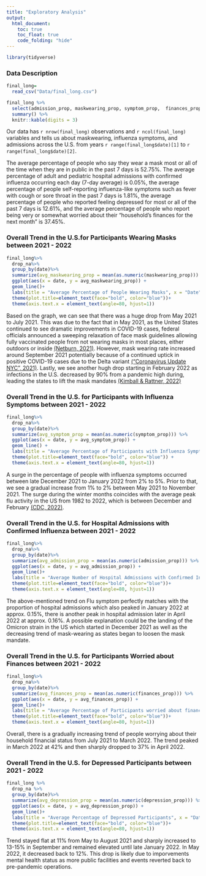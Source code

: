 ```yaml
---
title: "Exploratory Analysis"
output: 
  html_document:
    toc: true                
    toc_float: true 
    code_folding: "hide"       
---
```


```r
library(tidyverse)
```

### Data Description
```r
final_long=
  read_csv("Data/final_long.csv")

final_long %>%
  select(admission_prop, maskwearing_prop, symptom_prop,  finances_prop, depression_prop) %>%
  summary() %>%
  knitr::kable(digits = 3)
```

Our data has `r nrow(final_long)` observations and `r ncol(final_long)` variables and tells us about maskwearing, influenza symptoms, and admissions across the U.S. from years `r range(final_long$date)[1]` to `r range(final_long$date)[2]`. 

The average percentage of people who say they wear a mask most or all of the time when they are in public in the past 7 days is 52.75%. The average percentage of adult and pediatric hospital admissions with confirmed influenza occurring each day (7-day average) is 0.05%, the average percentage of people self-reporting influenza-like symptoms such as fever with cough or sore throat in the past 7 days is 1.81%, the average percentage of people  who reported feeling depressed for most or all of the past 7 days is 12.61%, and the average percentage of people who report being very or somewhat worried about their "household's finances for the next month" is 37.45%.

### Overall Trend in the U.S.for Participants Wearing Masks between 2021 - 2022
```r
final_long%>%
  drop_na%>%
  group_by(date)%>%
  summarize(avg_maskwearing_prop = mean(as.numeric(maskwearing_prop))) %>%
  ggplot(aes(x = date, y = avg_maskwearing_prop)) +
  geom_line()+
  labs(title = "Average Percentage of People Wearing Masks", x = "Date", y = "Percentage of People Wearing Masks")+
  theme(plot.title=element_text(face="bold", color="blue"))+
  theme(axis.text.x = element_text(angle=80, hjust=1))
```

Based on the graph, we can see that there was a huge drop from May 2021 to July 2021. This was due to the fact that in May 2021, as the United States continued to see dramatic improvements in COVID-19 cases, federal officials announced a sweeping relaxation of face mask guidelines allowing fully vaccinated people from not wearing masks in most places, either outdoors or inside [(Netburn, 2021)](https://www.latimes.com/science/story/2021-07-27/timeline-cdc-mask-guidance-during-covid-19-pandemic). However, mask wearing rate increased around September 2021 potentially because of a continued uptick in positive COVID-19 cases due to the Delta variant [("Coronavirus Update NYC", 2021)](https://abc7ny.com/nyc-face-mask-guidance-restaurants-vaccine-mandate-danny-meyer-delta-variant/10924328/). Lastly, we see another hugh drop starting in February 2022 as infections in the U.S. decreased by 90% from a pandemic high during, leading the states to lift the mask mandates [(Kimball & Rattner, 2022)](https://www.cnbc.com/2022/02/22/covid-infections-plummet-90percent-from-us-pandemic-high-states-lift-mask-mandates.html)

### Overall Trend in the U.S. for Participants with Influenza Symptoms between 2021 - 2022
```r
final_long%>%
  drop_na%>%
  group_by(date)%>%
  summarize(avg_symptom_prop = mean(as.numeric(symptom_prop))) %>%
  ggplot(aes(x = date, y = avg_symptom_prop)) +
  geom_line() +
  labs(title = "Average Percentage of Participants with Influenza Symptom", x = "Date", y = "Percentage of People with Influenza Symptom") +
  theme(plot.title=element_text(face="bold", color="blue")) +
  theme(axis.text.x = element_text(angle=80, hjust=1))
```

A surge in the percentage of people with influenza symptoms occurred between late December 2021 to January 2022 from 2% to 5%. Prior to that, we see a gradual increase from 1% to 2% between May 2021 to November 2021.  The surge during the winter months coincides with the average peak flu activity in the US from 1982 to 2022,  which is between December and February [(CDC, 2022)](https://www.cdc.gov/flu/about/season/flu-season.htm). 


### Overall Trend in the U.S. for Hospital Admissions with Confirmed Influenza between 2021 - 2022
```r
final_long%>%
  drop_na%>%
  group_by(date)%>%
  summarize(avg_admission_prop = mean(as.numeric(admission_prop))) %>%
  ggplot(aes(x = date, y = avg_admission_prop)) +
  geom_line()+
  labs(title = "Average Number of Hospital Admissions with Confirmed Influenza", x = "Date", y = "Number of Hospital Admissions")+
  theme(plot.title=element_text(face="bold", color="blue"))+
  theme(axis.text.x = element_text(angle=80, hjust=1))
```

The above-mentioned trend on Flu symptom perfectly matches with the proportion of hospital admissions which also peaked in January 2022 at approx. 0.15%, there is another peak in hospital admission later in April 2022 at approx. 0.16%. A possible explanation could be the landing of the Omicron strain in the US which started in December 2021 as well as the decreasing trend of mask-wearing as states began to loosen the mask mandate. 


### Overall Trend in the U.S. for Participants Worried about Finances between 2021 - 2022
```r
final_long%>%
  drop_na%>%
  group_by(date)%>%
  summarize(avg_finances_prop = mean(as.numeric(finances_prop))) %>%
  ggplot(aes(x = date, y = avg_finances_prop)) +
  geom_line()+
  labs(title = "Average Percentage of Participants worried about finance", x = "Date", y = "Percentage of Participants Worried about Finance")+
  theme(plot.title=element_text(face="bold", color="blue"))+
  theme(axis.text.x = element_text(angle=80, hjust=1))
```

Overall, there is a gradually increasing trend of people worrying about their household financial status from July 2021 to March 2022. The trend peaked in March 2022 at 42% and then sharply dropped to 37% in April 2022. 

### Overall Trend in the U.S. for Depressed Participants between 2021 - 2022
```r
final_long %>%
  drop_na %>%
  group_by(date)%>%
  summarize(avg_depression_prop = mean(as.numeric(depression_prop))) %>%
  ggplot(aes(x = date, y = avg_depression_prop)) +
  geom_line()+
  labs(title = "Average Percentage of Depressed Participants", x = "Date", y = "Percentage of Depressed Participants")+
  theme(plot.title=element_text(face="bold", color="blue"))+
  theme(axis.text.x = element_text(angle=80, hjust=1))
```

Trend stayed flat at 11% from May to August 2021 and sharply increased to 13-15% in September and remained elevated until late January 2022. In May 2022, it decreased back to 12%. This drop is likely due to imporvements mental health status as more public facilities and events reverted back to pre-pandemic operations.


